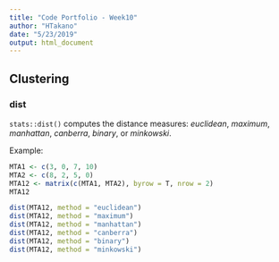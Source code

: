 ```yaml
---
title: "Code Portfolio - Week10"
author: "HTakano"
date: "5/23/2019"
output: html_document
---
```


## Clustering

### dist
``stats::dist() `` computes the distance measures: *euclidean*, *maximum*, *manhattan*, *canberra*, *binary*, or *minkowski*.

Example:
```r
MTA1 <- c(3, 0, 7, 10)
MTA2 <- c(8, 2, 5, 0)
MTA12 <- matrix(c(MTA1, MTA2), byrow = T, nrow = 2)
MTA12
```
```r
dist(MTA12, method = "euclidean")
dist(MTA12, method = "maximum")
dist(MTA12, method = "manhattan")
dist(MTA12, method = "canberra")
dist(MTA12, method = "binary")
dist(MTA12, method = "minkowski")
```